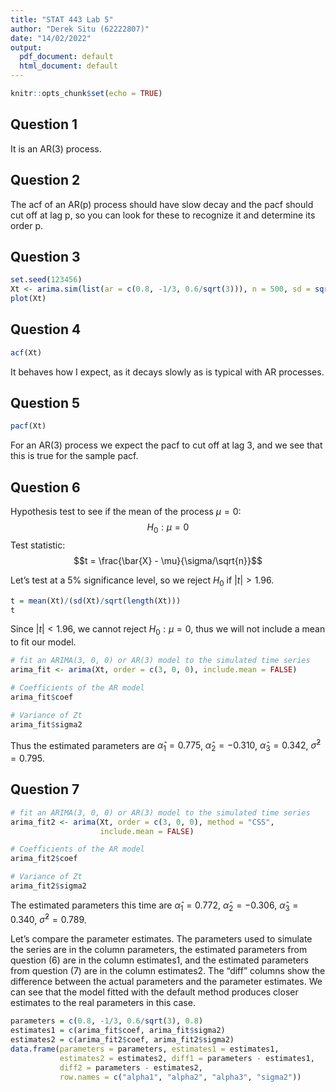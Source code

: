 ```yaml
---
title: "STAT 443 Lab 5"
author: "Derek Situ (62222807)"
date: "14/02/2022"
output:
  pdf_document: default
  html_document: default
---
```


```r
knitr::opts_chunk$set(echo = TRUE)
```

## Question 1
It is an AR(3) process.

## Question 2
The acf of an AR(p) process should have slow decay and the pacf should cut off
at lag p, so you can look for these to recognize it and determine its order p.

## Question 3
``` r
set.seed(123456)
Xt <- arima.sim(list(ar = c(0.8, -1/3, 0.6/sqrt(3))), n = 500, sd = sqrt(0.8))
plot(Xt)
```

## Question 4
``` r
acf(Xt)
```
It behaves how I expect, as it decays slowly as is typical with AR processes.

## Question 5
``` r
pacf(Xt)
```
For an AR(3) process we expect the pacf to cut off at lag 3, and we see that this
is true for the sample pacf.

## Question 6
Hypothesis test to see if the mean of the process $\mu = 0$:
$$H_0 : \mu = 0$$
Test statistic:
$$t = \frac{\bar{X} - \mu}{\sigma/\sqrt{n}}$$

Let's test at a 5% significance level, so we reject $H_0$ if $|t| > 1.96$.
``` r
t = mean(Xt)/(sd(Xt)/sqrt(length(Xt)))
t
```

Since $|t| < 1.96$, we cannot reject $H_0 : \mu = 0$, thus we will not include
a mean to fit our model.

``` r
# fit an ARIMA(3, 0, 0) or AR(3) model to the simulated time series
arima_fit <- arima(Xt, order = c(3, 0, 0), include.mean = FALSE)

# Coefficients of the AR model
arima_fit$coef

# Variance of Zt
arima_fit$sigma2
```
Thus the estimated parameters are $\hat\alpha_1 = 0.775$, $\hat\alpha_2 = -0.310$, $\hat\alpha_3 = 0.342$, $\hat\sigma^2 = 0.795$.

## Question 7
``` r
# fit an ARIMA(3, 0, 0) or AR(3) model to the simulated time series
arima_fit2 <- arima(Xt, order = c(3, 0, 0), method = "CSS", 
                    include.mean = FALSE)

# Coefficients of the AR model
arima_fit2$coef

# Variance of Zt
arima_fit2$sigma2
```
The estimated parameters this time are $\hat\alpha_1 = 0.772$, $\hat\alpha_2 = -0.306$, $\hat\alpha_3 = 0.340$, $\hat\sigma^2 = 0.789$.

Let's compare the parameter estimates. The parameters used to simulate the series are in the column parameters, the estimated parameters from question (6) are in the column estimates1, and the estimated parameters from question (7) are in the column estimates2. The "diff" columns show the difference between the actual parameters and the parameter estimates. We can see that the model fitted with the default method produces closer estimates to the real parameters in this case.
``` r
parameters = c(0.8, -1/3, 0.6/sqrt(3), 0.8)
estimates1 = c(arima_fit$coef, arima_fit$sigma2)
estimates2 = c(arima_fit2$coef, arima_fit2$sigma2)
data.frame(parameters = parameters, estimates1 = estimates1, 
           estimates2 = estimates2, diff1 = parameters - estimates1, 
           diff2 = parameters - estimates2, 
           row.names = c("alpha1", "alpha2", "alpha3", "sigma2"))
```
